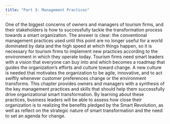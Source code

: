 ```yaml
---
title: "Part 3: Management Practices"
---
```


One of the biggest concerns of owners and managers of tourism firms, and their stakeholders is how to successfully tackle the transformation process towards a smart organization. The answer is clear: the conventional management practices used until this point are no longer useful for a world dominated by data and the high speed at which things happen, so it is necessary for tourism firms to implement new practices according to the environment in which they operate today. Tourism firms need smart leaders with a vision that everyone can buy into and which becomes a roadmap that guides the organization's efforts and culture toward change. A new culture is needed that motivates the organization to be agile, innovative, and to act swiftly whenever customer preferences change or the environment transforms. This chapter provides owners and managers with a synthesis of the key management practices and skills that should help them successfully drive organizational smart transformation. By learning about these practices, business leaders will be able to assess how close their organization is to realizing the benefits pledged by the Smart Revolution, as well as reflect on the strategic nature of smart transformation and the need to set an agenda for change.
